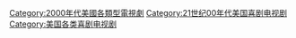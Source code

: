 [[Category:2000年代美國各類型電視劇|Category:2000年代美國各類型電視劇]]
[[Category:21世纪00年代美国喜剧电视剧|Category:21世纪00年代美国喜剧电视剧]]
[[Category:美国各类喜剧电视剧|Category:美国各类喜剧电视剧]]